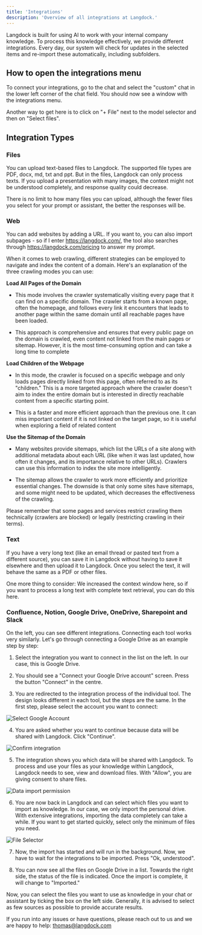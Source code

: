 ```yaml
---
title: 'Integrations'
description: 'Overview of all integrations at Langdock.'
---
```


Langdock is built for using AI to work with your internal company knowledge. To process this knowledge effectively, we provide different integrations. Every day, our system will check for updates in the selected items and re-import these automatically, including subfolders.

## How to open the integrations menu
To connect your integrations, go to the chat and select the "custom" chat in the lower left corner of the chat field. You should now see a window with the integrations menu.

Another way to get here is to click on "+ File" next to the model selector and then on "Select files".

## Integration Types

### Files
You can upload text-based files to Langdock. The supported file types are PDF, docx, md, txt and ppt. But in the files, Langdock can only process texts. If you upload a presentation with many images, the context might not be understood completely, and response quality could decrease.

There is no limit to how many files you can upload, although the fewer files you select for your prompt or assistant, the better the responses will be.

### Web
You can add websites by adding a URL. If you want to, you can also import subpages - so if I enter https://langdock.com/, the tool also searches through https://langdock.com/pricing to answer my prompt.

When it comes to web crawling, different strategies can be employed to navigate and index the content of a domain. Here's an explanation of the three crawling modes you can use:

**Load All Pages of the Domain**

- This mode involves the crawler systematically visiting every page that it can find on a specific domain. The crawler starts from a known page, often the homepage, and follows every link it encounters that leads to another page within the same domain until all reachable pages have been loaded.

- This approach is comprehensive and ensures that every public page on the domain is crawled, even content not linked from the main pages or sitemap. However, it is the most time-consuming option and can take a long time to complete


**Load Children of the Webpage**

- In this mode, the crawler is focused on a specific webpage and only loads pages directly linked from this page, often referred to as its "children." This is a more targeted approach where the crawler doesn't aim to index the entire domain but is interested in directly reachable content from a specific starting point.

- This is a faster and more efficient approach than the previous one. It can miss important content if it is not linked on the target page, so it is useful when exploring a field of related content

**Use the Sitemap of the Domain**

- Many websites provide sitemaps, which list the URLs of a site along with additional metadata about each URL (like when it was last updated, how often it changes, and its importance relative to other URLs). Crawlers can use this information to index the site more intelligently.

- The sitemap allows the crawler to work more efficiently and prioritize essential changes. The downside is that only some sites have sitemaps, and some might need to be updated, which decreases the effectiveness of the crawling.



Please remember that some pages and services restrict crawling them technically (crawlers are blocked) or legally (restricting crawling in their terms).

### Text
If you have a very long text (like an email thread or pasted text from a different source), you can save it in Langdock without having to save it elsewhere and then upload it to Langdock. Once you select the text, it will behave the same as a PDF or other files.

One more thing to consider: We increased the context window here, so if you want to process a long text with complete text retrieval, you can do this here.

### Confluence, Notion, Google Drive, OneDrive, Sharepoint and Slack
On the left, you can see different integrations. Connecting each tool works very similarly. Let's go through connecting a Google Drive as an example step by step:

1. Select the integration you want to connect in the list on the left. In our case, this is Google Drive.

2. You should see a "Connect your Google Drive account" screen. Press the button "Connect" in the centre.

3. You are redirected to the integration process of the individual tool. The design looks different in each tool, but the steps are the same. In the first step, please select the account you want to connect:
  <img src="/images/integration-3.png" alt="Select Google Account" />


4. You are asked whether you want to continue because data will be shared with Langdock. Click "Continue".
  <img src="/images/integration-4.png" alt="Confirm integration" />


5. The integration shows you which data will be shared with Langdock. To process and use your files as your knowledge within Langdock, Langdock needs to see, view and download files. With "Allow", you are giving consent to share files.
  <img src="/images/integration-5.png" alt="Data import permission" />


6. You are now back in Langdock and can select which files you want to import as knowledge. In our case, we only import the personal drive. With extensive integrations, importing the data completely can take a while. If you want to get started quickly, select only the minimum of files you need.
  <img src="/images/integration-6.png" alt="File Selector" />


7. Now, the import has started and will run in the background. Now, we have to wait for the integrations to be imported. Press "Ok, understood".

8. You can now see all the files on Google Drive in a list. Towards the right side, the status of the file is indicated. Once the import is complete, it will change to "Imported."

Now, you can select the files you want to use as knowledge in your chat or assistant by ticking the box on the left side. Generally, it is advised to select as few sources as possible to provide accurate results.

If you run into any issues or have questions, please reach out to us and we are happy to help: thomas@langdock.com





